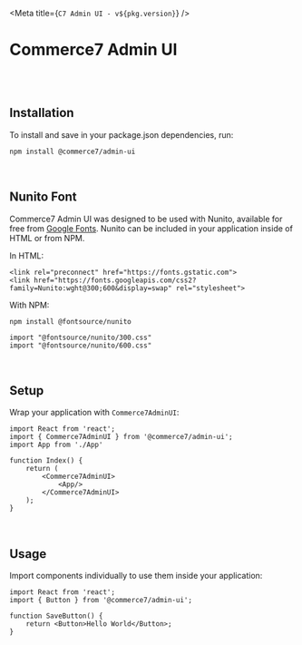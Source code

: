 
<Meta title={`C7 Admin UI - v${pkg.version}`} />

<style>{``}</style>

# Commerce7 Admin UI

<br />
<br />

## Installation

To install and save in your package.json dependencies, run:

```
npm install @commerce7/admin-ui
```

<br />

## Nunito Font

Commerce7 Admin UI was designed to be used with Nunito, available for free from <a href='https://fonts.google.com/specimen/Nunito' target='_blank'>Google Fonts</a>. Nunito can be included in your application inside of HTML or from NPM.

In HTML:

```
<link rel="preconnect" href="https://fonts.gstatic.com">
<link href="https://fonts.googleapis.com/css2?family=Nunito:wght@300;600&display=swap" rel="stylesheet">
```

With NPM:

```
npm install @fontsource/nunito
```

```
import "@fontsource/nunito/300.css"
import "@fontsource/nunito/600.css"
```

<br />

## Setup

Wrap your application with `Commerce7AdminUI`:

```
import React from 'react';
import { Commerce7AdminUI } from '@commerce7/admin-ui';
import App from './App'

function Index() {
    return (
        <Commerce7AdminUI>
            <App/>
        </Commerce7AdminUI>
    );
}
```

<br />

## Usage

Import components individually to use them inside your application:

```
import React from 'react';
import { Button } from '@commerce7/admin-ui';

function SaveButton() {
    return <Button>Hello World</Button>;
}
```

